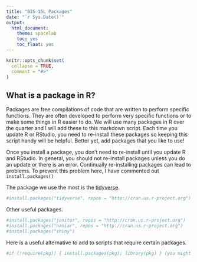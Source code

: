 ```yaml
---
title: "BIS 15L Packages"
date: "`r Sys.Date()`"
output:
  html_document:
    theme: spacelab
    toc: yes
    toc_float: yes
---
```


```r
knitr::opts_chunk$set(
  collapse = TRUE,
  comment = "#>"
)
```

## What is a package in R?
Packages are free compilations of code that are written to perform specific functions. They are often developed to perform very specific functions or to make some things in R easier to do. We will use many packages in R over the quarter and I will add these to this markdown script. Each time you update R or RStudio, you need to re-install these packages so keeping this script handy will be helpful. Better yet, add packages that you like to use!  

Once you install a package, you don't need to re-install until you update R and RStudio.  In general, you should not re-install packages unless you do an update or there is an error. Continually re-installing packages can lead to problems.  To prevent this problem here, I have commented out `install.packages()`

The package we use the most is the [tidyverse](https://www.tidyverse.org/).  
```r
#install.packages("tidyverse", repos = "http://cran.us.r-project.org")
```

Other useful packages.  
```r
#install.packages("janitor", repos = "http://cran.us.r-project.org")
#install.packages("naniar", repos = "http://cran.us.r-project.org")
#install.packages("shiny")
```

Here is a useful alternative to add to scripts that require certain packages.
```r
#if (!require(pkg)) { install.packages(pkg); library(pkg) } (you might need character.only=TRUE
```